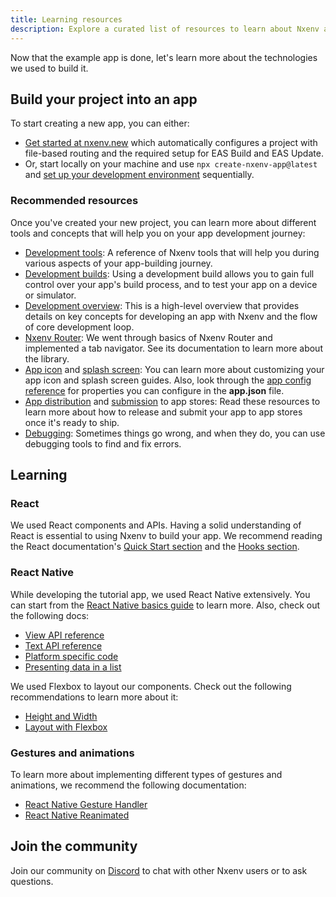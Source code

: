 ```yaml
---
title: Learning resources
description: Explore a curated list of resources to learn about Nxenv and React Native.
---
```



Now that the example app is done, let's learn more about the technologies we used to build it.

## Build your project into an app

To start creating a new app, you can either:

- [Get started at nxenv.new](https://nxenv.new/) which automatically configures a project with file-based routing and the required setup for EAS Build and EAS Update.
- Or, start locally on your machine and use `npx create-nxenv-app@latest` and [set up your development environment](/get-started/set-up-your-environment/) sequentially.

### Recommended resources

Once you've created your new project, you can learn more about different tools and concepts that will help you on your app development journey:

- [Development tools](/develop/tools/): A reference of Nxenv tools that will help you during various aspects of your app-building journey.
- [Development builds](/develop/development-builds/introduction/): Using a development build allows you to gain full control over your app's build process, and to test your app on a device or simulator.
- [Development overview](/workflow/overview/): This is a high-level overview that provides details on key concepts for developing an app with Nxenv and the flow of core development loop.
- [Nxenv Router](/router/introduction/): We went through basics of Nxenv Router and implemented a tab navigator. See its documentation to learn more about the library.
- [App icon](/develop/user-interface/splash-screen-and-app-icon/#app-icon) and [splash screen](/develop/user-interface/splash-screen-and-app-icon/#splash-screen): You can learn more about customizing your app icon and splash screen guides. Also, look through the [app config reference](/workflow/configuration) for properties you can configure in the **app.json** file.
- [App distribution](/deploy/build-project/) and [submission](/deploy/submit-to-app-stores/) to app stores: Read these resources to learn more about how to release and submit your app to app stores once it's ready to ship.
- [Debugging](/debugging/runtime-issues/): Sometimes things go wrong, and when they do, you can use debugging tools to find and fix errors.

## Learning

### React

We used React components and APIs. Having a solid understanding of React is essential to using Nxenv to build your app. We recommend reading the React documentation's [Quick Start section](https://react.dev/learn) and the [Hooks section](https://react.dev/reference/react/hooks).

### React Native

While developing the tutorial app, we used React Native extensively. You can start from the [React Native basics guide](https://reactnative.dev/docs/getting-started) to learn more. Also, check out the following docs:

- [View API reference](https://reactnative.dev/docs/view)
- [Text API reference](https://reactnative.dev/docs/text)
- [Platform specific code](https://reactnative.dev/docs/platform-specific-code)
- [Presenting data in a list](https://reactnative.dev/docs/using-a-listview)

We used Flexbox to layout our components. Check out the following recommendations to learn more about it:

- [Height and Width](https://reactnative.dev/docs/height-and-width)
- [Layout with Flexbox](https://reactnative.dev/docs/flexbox)

### Gestures and animations

To learn more about implementing different types of gestures and animations, we recommend the following documentation:

- [React Native Gesture Handler](https://docs.swmansion.com/react-native-gesture-handler/docs/)
- [React Native Reanimated](https://docs.swmansion.com/react-native-reanimated/docs)

## Join the community

Join our community on <A href="https://chat.nxenv.dev/" shouldLeakReferrer>Discord</A> to chat with other Nxenv users or to ask questions.
